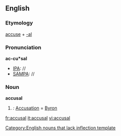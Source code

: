 ==English==

===Etymology===
[[accuse]] + [[-al]]

===Pronunciation===
'''ac-cu*sal'''
*[[IPA]]: //
*[[SAMPA]]: //

===Noun===
'''accusal'''[[Category:English nouns that lack inflection template]]

# ''{{rare}}:'' [[Accusation]] = [[Byron]]

[[fr:accusal]]
[[it:accusal]]
[[vi:accusal]]